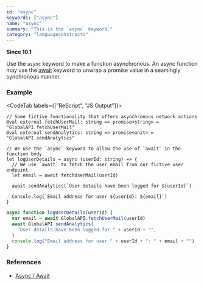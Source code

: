 ```yaml
---
id: "async"
keywords: ["async"]
name: "async"
summary: "This is the `async` keyword."
category: "languageconstructs"
---
```


**Since 10.1**

Use the `async` keyword to make a function asynchronous. An async function may use the [await](#await) keyword to unwrap a promise value in a seamingly synchronous manner.

### Example

<CodeTab labels={["ReScript", "JS Output"]}>

```res
// Some fictive functionality that offers asynchronous network actions
@val external fetchUserMail: string => promise<string> = "GlobalAPI.fetchUserMail"
@val external sendAnalytics: string => promise<unit> = "GlobalAPI.sendAnalytics"

// We use the `async` keyword to allow the use of `await` in the function body
let logUserDetails = async (userId: string) => {
  // We use `await` to fetch the user email from our fictive user endpoint
  let email = await fetchUserMail(userId)

  await sendAnalytics(`User details have been logged for ${userId}`)

  Console.log(`Email address for user ${userId}: ${email}`)
}
```

```js
async function logUserDetails(userId) {
  var email = await GlobalAPI.fetchUserMail(userId)
  await GlobalAPI.sendAnalytics(
    "User details have been logged for " + userId + "",
  )
  console.log("Email address for user " + userId + ": " + email + "")
}
```

</CodeTab>

### References

- [Async / Await](/docs/manual/latest/async-await)
